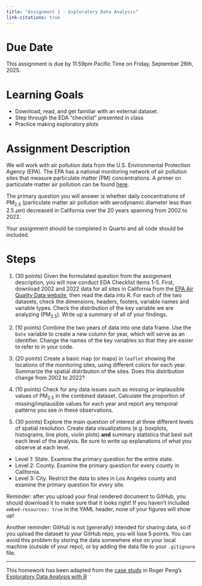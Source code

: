 ```yaml
---
title: "Assignment 1 - Exploratory Data Analysis"
link-citations: true
---
```


# Due Date

This assignment is due by 11:59pm Pacific Time on Friday, September 26th, 2025.

# Learning Goals

- Download, read, and get familiar with an external dataset. 
- Step through the EDA "checklist" presented in class
- Practice making exploratory plots


# Assignment Description

We will work with air pollution data from the U.S. Environmental Protection
Agency (EPA). The EPA has a national monitoring network of air pollution sites
that measure particulate matter (PM) concentrations. A primer on particulate
matter air pollution can be found
[here](https://www.epa.gov/pm-pollution/particulate-matter-pm-basics).

The primary question you will answer is whether daily concentrations of
PM$_{2.5}$ (particulate matter air pollution with aerodynamic diameter less than
2.5 $\mu$m) decreased in California over the 20 years spanning from 2002 to
2022.

Your assignment should be completed in Quarto and all code should be included.

# Steps

1. (30 points) Given the formulated question from the assignment description, you will now
conduct EDA Checklist items 1-5. First, download 2002 and 2022 data for all
sites in California from the [EPA Air Quality Data
website](https://www.epa.gov/outdoor-air-quality-data/download-daily-data), then
read the data into R. For each of the two datasets, check the dimensions,
headers, footers, variable names and variable types. Check the distribution of
the key variable we are analyzing (PM$_{2.5}$). Write up a summary of all of
your findings.

2. (10 points) Combine the two years of data into one data frame. Use the `Date` variable to
create a new column for year, which will serve as an identifier. Change the
names of the key variables so that they are easier to refer to in your code.

3. (20 points) Create a basic map (or maps) in `leaflet` showing the locations of the
monitoring sites, using different colors for each year. Summarize the spatial
distribution of the sites. Does this distribution change from 2002 to 2022?

4. (10 points) Check for any data issues such as missing or implausible values of PM$_{2.5}$
in the combined dataset. Calculate the proportion of missing/implausible values
for each year and report any temporal patterns you see in these observations.

5. (30 points) Explore the main question of interest at three different levels
of spatial resolution. Create data visualizations (e.g. boxplots, histograms,
line plots, violin plots) **and** summary statistics that best suit each level
of the analysis. Be sure to write up explanations of what you observe at each
level.

 - Level 1: State. Examine the primary question for the entire state.
 - Level 2: County. Examine the primary question for every county in California.
 - Level 3: City. Restrict the data to sites in Los Angeles county and examine the primary question for every site.

Reminder: after you upload your final rendered document to GitHub, you should
download it to make sure that it looks right! If you haven't included
`embed-resources: true` in the YAML header, none of your figures will show up!

Another reminder: GitHub is not (generally) intended for sharing data, so if you
upload the dataset to your GitHub repo, you will lose 5 points. You can avoid
this problem by storing the data somewhere else on your local machine (outside
of your repo), or by adding the data file to your `.gitignore` file.

---

This homework has been adapted from the [case study](https://bookdown.org/rdpeng/exdata/data-analysis-case-study-changes-in-fine-particle-air-pollution-in-the-u-s-.html) in Roger Peng's [Exploratory Data Analysis with R](https://bookdown.org/rdpeng/exdata/)

